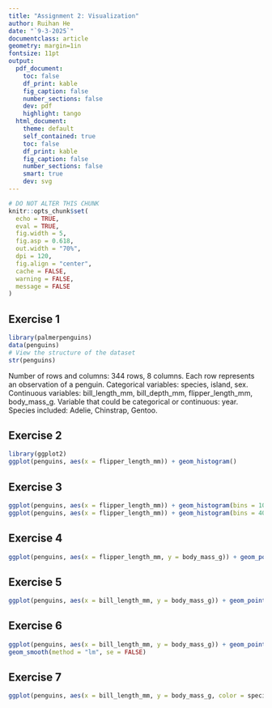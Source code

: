 ```yaml
---
title: "Assignment 2: Visualization"
author: Ruihan He
date: "`9-3-2025`"
documentclass: article
geometry: margin=1in
fontsize: 11pt
output:
  pdf_document:
    toc: false
    df_print: kable
    fig_caption: false
    number_sections: false
    dev: pdf
    highlight: tango
  html_document:
    theme: default
    self_contained: true
    toc: false
    df_print: kable
    fig_caption: false
    number_sections: false
    smart: true
    dev: svg
---
```


```r
# DO NOT ALTER THIS CHUNK
knitr::opts_chunk$set(
  echo = TRUE,
  eval = TRUE,
  fig.width = 5,
  fig.asp = 0.618,
  out.width = "70%",
  dpi = 120,
  fig.align = "center",
  cache = FALSE,
  warning = FALSE,
  message = FALSE
)
```

## Exercise 1
```r
library(palmerpenguins)
data(penguins) 
# View the structure of the dataset 
str(penguins)
```

Number of rows and columns: 344 rows, 8 columns.
Each row represents an observation of a penguin.
Categorical variables: species, island, sex.
Continuous variables: bill_length_mm, bill_depth_mm, flipper_length_mm, body_mass_g.
Variable that could be categorical or continuous: year.
Species included: Adelie, Chinstrap, Gentoo.

## Exercise 2
```r
library(ggplot2)
ggplot(penguins, aes(x = flipper_length_mm)) + geom_histogram()
```

## Exercise 3
```r
ggplot(penguins, aes(x = flipper_length_mm)) + geom_histogram(bins = 10)  # fewer bins
ggplot(penguins, aes(x = flipper_length_mm)) + geom_histogram(bins = 40)  # more bins
```

## Exercise 4
```r
ggplot(penguins, aes(x = flipper_length_mm, y = body_mass_g)) + geom_point()
```

## Exercise 5
```r
ggplot(penguins, aes(x = bill_length_mm, y = body_mass_g)) + geom_point()
```


## Exercise 6
```r
ggplot(penguins, aes(x = bill_length_mm, y = body_mass_g)) + geom_point() +
geom_smooth(method = "lm", se = FALSE)
```

## Exercise 7
```r
ggplot(penguins, aes(x = bill_length_mm, y = body_mass_g, color = species)) + geom_point()
```

